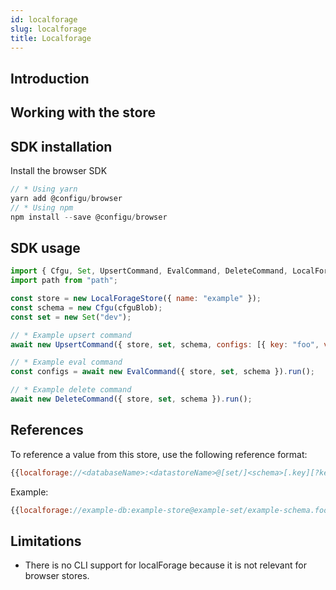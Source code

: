```yaml
---
id: localforage
slug: localforage
title: Localforage
---
```



## Introduction

<StoreIntroSnippet storeName={introStoreName} />

## Working with the store

## SDK installation

Install the browser SDK

```node.js
// * Using yarn
yarn add @configu/browser
// * Using npm
npm install --save @configu/browser
```

## SDK usage

```node.js
import { Cfgu, Set, UpsertCommand, EvalCommand, DeleteCommand, LocalForageStore} from "@configu/browser";
import path from "path";

const store = new LocalForageStore({ name: "example" });
const schema = new Cfgu(cfguBlob);
const set = new Set("dev");

// * Example upsert command
await new UpsertCommand({ store, set, schema, configs: [{ key: "foo", value: "bar" }] }).run();

// * Example eval command
const configs = await new EvalCommand({ store, set, schema }).run();

// * Example delete command
await new DeleteCommand({ store, set, schema }).run();
```

## References

To reference a value from this store, use the following reference format:

```node.js
{{localforage://<databaseName>:<datastoreName>@[set/]<schema>[.key][?key=[key]]}}
```

Example:

```node.js
{{localforage://example-db:example-store@example-set/example-schema.foo}}
```

## Limitations

- There is no CLI support for localForage because it is not relevant for browser stores.
